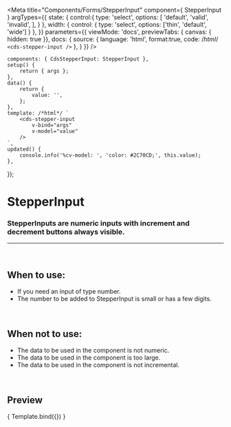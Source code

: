 
<Meta
	title="Components/Forms/StepperInput"
	component={ StepperInput }
	argTypes={{
		state: {
			control:{
				type: 'select',
				options: [
					'default',
					'valid',
					'invalid',
				],
			}
		},
		width: { 
			control: { 
				type: 'select',
				options: ['thin', 'default', 'wide']
			}
		},
	}}
	parameters={{
		viewMode: 'docs',
		previewTabs: { canvas: { hidden: true }},
		docs: {
			source: {
				language: 'html',
				format:true,
				code: /*html*/ 
`<cds-stepper-input />`
			},
		}
	}}
/>

	components: { CdsStepperInput: StepperInput },
	setup() {
		return { args };
	},
	data() {
		return {
			value: '',
		};
	},
	template: /*html*/ `
		<cds-stepper-input
			v-bind="args"
			v-model="value"
		/>
	`,
	updated() {
		console.info('%cv-model: ', 'color: #2C70CD;', this.value);
	},
});

# StepperInput

### StepperInputs are numeric inputs with increment and decrement buttons always visible.

---
<br />

## When to use:
- If you need an input of type number.
- The number to be added to StepperInput is small or has a few digits.

<br />

## When not to use:
- The data to be used in the component is not numeric.
- The data to be used in the component is too large.
- The data to be used in the component is not incremental.
<br />

## Preview

<Canvas>
	<Story
		name="StepperInput"
	>
		{ Template.bind({}) }
	</Story>
</Canvas>

<ArgsTable story="StepperInput" />